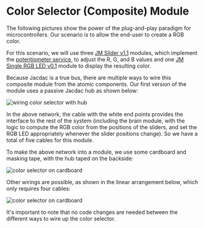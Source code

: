 # Color Selector (Composite) Module

The following pictures show the power of the plug-and-play paradigm
for microcontrollers.  Our scenario is to allow the 
end-user to create a RGB color.

For this scenario, we will use three [JM Slider v1.1](/devices/microsoft/research/jmslider49v11) 
modules, which implement the [potentiometer service](/services/potentiometer/), to adjust
the R, G, and B values and 
one [JM Single RGB LED v0.1](/devices/microsoft/research/jmsinglergbled42v01) module 
to display the resulting color.

Because Jacdac is a true bus, there are multiple ways to wire this composite module from
the atomic components. Our first version of the module uses a passive Jacdac hub as shown
below:

![wiring color selector with hub](./hubModule.JPG)

In the above network, the cable with the white end points provides the interface to the 
rest of the system (including the brain module, with the logic to compute the RGB color 
from the positions of the sliders, and set the RGB LED appropriately whenever the slider
positions change).  So we have a total of five cables for this module. 

To make the above network into a module, we use some cardboard and masking tape, 
with the hub taped on the backside:

![color selector on cardboard](./hubCardboard.JPG)

Other wirings are possible, as shown in the linear arrangement below, which only
requires four cables:

![color selector on cardboard](./linear.JPG)

It's important to note that no code changes are needed between the different
ways to wire up the color selector.
